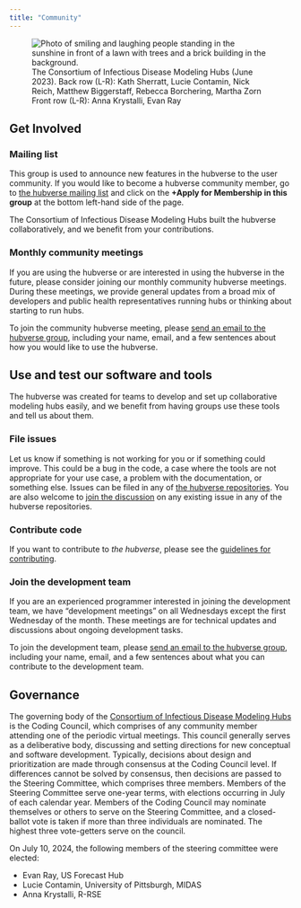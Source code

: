 ```yaml
---
title: "Community"
---
```


![
The Consortium of Infectious Disease Modeling Hubs (June 2023). Back row (L-R): Kath Sherratt, Lucie Contamin, Nick Reich, Matthew Biggerstaff, Rebecca Borchering, Martha Zorn\
Front row (L-R): Anna Krystalli, Evan Ray
](/includes/img/hubverse-retreat-2023.jpg){alt='Photo of smiling and laughing people standing in the sunshine in front of a lawn with trees and a brick building in the background.'}

## Get Involved

### Mailing list

This group is used to announce new features in the hubverse to the user
community. If you would like to become a hubverse community member, go to
[the hubverse mailing list](https://groups.io/g/hubverse) and click on the
**+Apply for Membership in this group** at the bottom left-hand side of the
page.

The Consortium of Infectious Disease Modeling Hubs built the hubverse
collaboratively, and we benefit from your contributions.

### Monthly community meetings

If you are using the hubverse or are interested in using the hubverse in the
future, please consider joining our monthly community hubverse meetings.
During these meetings, we provide general updates from a broad mix of
developers and public health representatives running hubs or thinking about
starting to run hubs.

To join the community hubverse meeting, please [send an email to the hubverse
group](mailto:hubverse+owner@groups.io), including your name,
email, and a few sentences about how you would like to use the hubverse.


## Use and test our software and tools

The hubverse was created for teams to develop and set up collaborative modeling hubs easily, and we benefit from having groups use these tools and tell us about them.

### File issues

Let us know if something is not working for you or if something could improve. This could be a bug in the code, a case where the tools are not appropriate for your use case, a problem with the documentation, or something else. Issues can be filed in any of [the hubverse repositories](https://github.com/hubverse-org). You are also welcome to [join the discussion](https://github.com/orgs/hubverse-org/discussions) on any existing issue in any of the hubverse repositories.

### Contribute code

If you want to contribute to *the hubverse*, please see the [guidelines for contributing](https://hubverse-org.github.io/hubUtils/CONTRIBUTING.html).

### Join the development team

If you are an experienced programmer interested in joining the development team, we have "development meetings" on all Wednesdays except the first Wednesday of the month. These meetings are for technical updates and discussions about ongoing development tasks.

To join the development team, please [send an email to the hubverse group](mailto:hubverse+owner@groups.io), including your name, email, and a few sentences about what you can contribute to the development team.

## Governance

The governing body of the [Consortium of Infectious Disease Modeling Hubs](/about.qmd) is the Coding Council, which comprises of any community member attending one of the periodic virtual meetings. This council generally serves as a deliberative body, discussing and setting directions for new conceptual and software development. Typically, decisions about design and prioritization are made through consensus at the Coding Council level. If differences cannot be solved by consensus, then decisions are passed to the Steering Committee, which comprises three members. Members of the Steering Committee serve one-year terms, with elections occurring in July of each calendar year. Members of the Coding Council may nominate themselves or others to serve on the Steering Committee, and a closed-ballot vote is taken if more than three individuals are nominated. The highest three vote-getters serve on the council.

On July 10, 2024, the following members of the steering committee were elected:

- Evan Ray, US Forecast Hub
- Lucie Contamin, University of Pittsburgh, MIDAS
- Anna Krystalli, R-RSE

